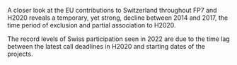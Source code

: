 A closer look at the EU contributions to Switzerland throughout FP7 and H2020 reveals a temporary, yet strong, decline between 2014 and 2017, the time period of exclusion and partial association to H2020. 

The record levels of Swiss participation seen in 2022 are due to the time lag between the latest call deadlines in H2020 and starting dates of the projects.
